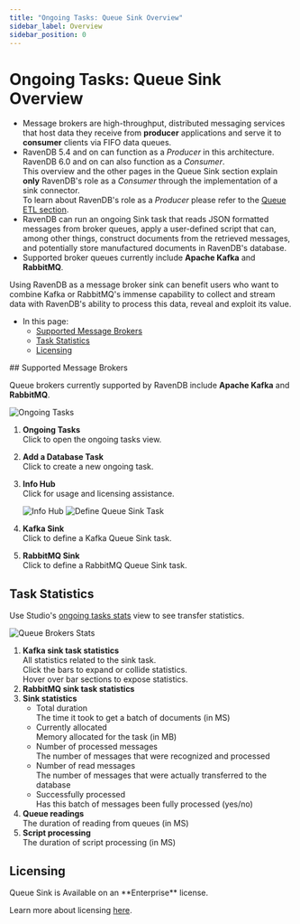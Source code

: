 ```yaml
---
title: "Ongoing Tasks: Queue Sink Overview"
sidebar_label: Overview
sidebar_position: 0
---
```



# Ongoing Tasks: Queue Sink Overview
<Admonition type="note" title="Note">

* Message brokers are high-throughput, distributed messaging services that 
  host data they receive from **producer** applications and serve it to 
  **consumer** clients via FIFO data queues. 
* RavenDB 5.4 and on can function as a _Producer_ in this architecture.  
  RavenDB 6.0 and on can also function as a _Consumer_.  
  <Admonition type="info" title="Info">
  This overview and the other pages in the Queue Sink section explain 
  **only** RavenDB's role as a _Consumer_ through the implementation of 
  a sink connector.  
  To learn about RavenDB's role as a _Producer_ please refer to the 
  [Queue ETL section](../../../server/ongoing-tasks/etl/queue-etl/overview).  
  </Admonition>
* RavenDB can run an ongoing Sink task that reads JSON formatted messages 
  from broker queues, apply a user-defined script that can, among other things, 
  construct documents from the retrieved messages, and potentially store 
  manufactured documents in RavenDB's database.  
* Supported broker queues currently include **Apache Kafka** and **RabbitMQ**.  

<Admonition type="info" title="Info">
Using RavenDB as a message broker sink can benefit users who want to combine 
Kafka or RabbitMQ's immense capability to collect and stream data with RavenDB's 
ability to process this data, reveal and exploit its value.  
</Admonition>

* In this page:  
   * [Supported Message Brokers](../../../server/ongoing-tasks/queue-sink/overview#supported-message-brokers)  
   * [Task Statistics](../../../server/ongoing-tasks/queue-sink/overview#task-statistics)  
   * [Licensing](../../../server/ongoing-tasks/queue-sink/overview#licensing)  

</Admonition>
## Supported Message Brokers

Queue brokers currently supported by RavenDB include **Apache Kafka** and **RabbitMQ**.  

![Ongoing Tasks](./assets/overview_ongoing-tasks.png)

1. **Ongoing Tasks**  
   Click to open the ongoing tasks view.  
2. **Add a Database Task**  
   Click to create a new ongoing task.  
3. **Info Hub**  
   Click for usage and licensing assistance.  

      ![Info Hub](./assets/info-hub.png)
![Define Queue Sink Task](./assets/overview_task-selection.png)

1. **Kafka Sink**  
   Click to define a Kafka Queue Sink task.  
2. **RabbitMQ Sink**  
   Click to define a RabbitMQ Queue Sink task.  



## Task Statistics

Use Studio's [ongoing tasks stats](../../../studio/database/stats/ongoing-tasks-stats/overview) 
view to see transfer statistics.  

![Queue Brokers Stats](./assets/overview_stats.png)

1. **Kafka sink task statistics**  
   All statistics related to the sink task.  
   Click the bars to expand or collide statistics.  
   Hover over bar sections to expose statistics.  
2. **RabbitMQ sink task statistics**  
3. **Sink statistics**  
    * Total duration  
      The time it took to get a batch of documents (in MS) 
    * Currently allocated  
      Memory allocated for the task (in MB)  
    * Number of processed messages  
      The number of messages that were recognized and processed  
    * Number of read messages  
      The number of messages that were actually transferred to the database  
    * Successfully processed  
      Has this batch of messages been fully processed (yes/no)  
4. **Queue readings**  
   The duration of reading from queues (in MS)  
5. **Script processing**  
   The duration of script processing (in MS)  



## Licensing
<Admonition type="info" title="Info">
Queue Sink is Available on an **Enterprise** license.  
</Admonition>

Learn more about licensing [here](../../../start/licensing/licensing-overview).  




